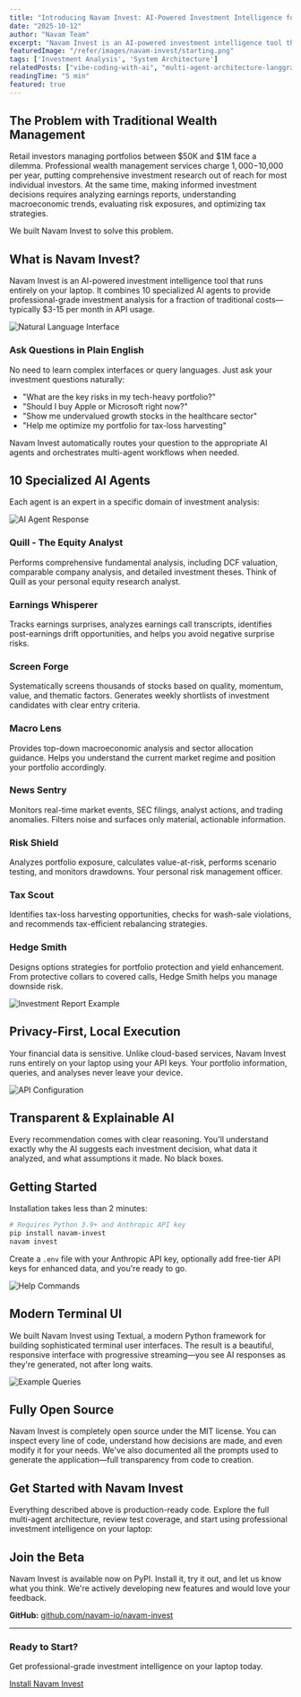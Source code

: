 ```yaml
---
title: "Introducing Navam Invest: AI-Powered Investment Intelligence for Everyone"
date: "2025-10-12"
author: "Navam Team"
excerpt: "Navam Invest is an AI-powered investment intelligence tool that runs entirely on your laptop, combining 10 specialized AI agents to provide professional-grade investment analysis."
featuredImage: "/refer/images/navam-invest/starting.png"
tags: ['Investment Analysis', 'System Architecture']
relatedPosts: ["vibe-coding-with-ai", "multi-agent-architecture-langgraph", "smart-api-caching-performance"]
readingTime: "5 min"
featured: true
---
```



## The Problem with Traditional Wealth Management

Retail investors managing portfolios between $50K and $1M face a dilemma. Professional wealth management services charge $1,000-$10,000 per year, putting comprehensive investment research out of reach for most individual investors. At the same time, making informed investment decisions requires analyzing earnings reports, understanding macroeconomic trends, evaluating risk exposures, and optimizing tax strategies.

We built Navam Invest to solve this problem.

## What is Navam Invest?

Navam Invest is an AI-powered investment intelligence tool that runs entirely on your laptop. It combines 10 specialized AI agents to provide professional-grade investment analysis for a fraction of traditional costs—typically $3-15 per month in API usage.

![Natural Language Interface](/refer/images/navam-invest/natural-prompt.png)

### Ask Questions in Plain English

No need to learn complex interfaces or query languages. Just ask your investment questions naturally:

- "What are the key risks in my tech-heavy portfolio?"
- "Should I buy Apple or Microsoft right now?"
- "Show me undervalued growth stocks in the healthcare sector"
- "Help me optimize my portfolio for tax-loss harvesting"

Navam Invest automatically routes your question to the appropriate AI agents and orchestrates multi-agent workflows when needed.

## 10 Specialized AI Agents

Each agent is an expert in a specific domain of investment analysis:

![AI Agent Response](/refer/images/navam-invest/response.png)

### Quill - The Equity Analyst
Performs comprehensive fundamental analysis, including DCF valuation, comparable company analysis, and detailed investment theses. Think of Quill as your personal equity research analyst.

### Earnings Whisperer
Tracks earnings surprises, analyzes earnings call transcripts, identifies post-earnings drift opportunities, and helps you avoid negative surprise risks.

### Screen Forge
Systematically screens thousands of stocks based on quality, momentum, value, and thematic factors. Generates weekly shortlists of investment candidates with clear entry criteria.

### Macro Lens
Provides top-down macroeconomic analysis and sector allocation guidance. Helps you understand the current market regime and position your portfolio accordingly.

### News Sentry
Monitors real-time market events, SEC filings, analyst actions, and trading anomalies. Filters noise and surfaces only material, actionable information.

### Risk Shield
Analyzes portfolio exposure, calculates value-at-risk, performs scenario testing, and monitors drawdowns. Your personal risk management officer.

### Tax Scout
Identifies tax-loss harvesting opportunities, checks for wash-sale violations, and recommends tax-efficient rebalancing strategies.

### Hedge Smith
Designs options strategies for portfolio protection and yield enhancement. From protective collars to covered calls, Hedge Smith helps you manage downside risk.

![Investment Report Example](/refer/images/navam-invest/report.png)

## Privacy-First, Local Execution

Your financial data is sensitive. Unlike cloud-based services, Navam Invest runs entirely on your laptop using your API keys. Your portfolio information, queries, and analyses never leave your device.

![API Configuration](/refer/images/navam-invest/api.png)

## Transparent & Explainable AI

Every recommendation comes with clear reasoning. You'll understand exactly why the AI suggests each investment decision, what data it analyzed, and what assumptions it made. No black boxes.

## Getting Started

Installation takes less than 2 minutes:

```bash
# Requires Python 3.9+ and Anthropic API key
pip install navam-invest
navam invest
```

Create a `.env` file with your Anthropic API key, optionally add free-tier API keys for enhanced data, and you're ready to go.

![Help Commands](/refer/images/navam-invest/help.png)

## Modern Terminal UI

We built Navam Invest using Textual, a modern Python framework for building sophisticated terminal user interfaces. The result is a beautiful, responsive interface with progressive streaming—you see AI responses as they're generated, not after long waits.

![Example Queries](/refer/images/navam-invest/examples.png)

## Fully Open Source

Navam Invest is completely open source under the MIT license. You can inspect every line of code, understand how decisions are made, and even modify it for your needs. We've also documented all the prompts used to generate the application—full transparency from code to creation.

## Get Started with Navam Invest

Everything described above is production-ready code. Explore the full multi-agent architecture, review test coverage, and start using professional investment intelligence on your laptop:

<BreakoutSection client:load>
  <ProductCard client:load product="invest" imagePosition="left" />
</BreakoutSection>

## Join the Beta

Navam Invest is available now on PyPI. Install it, try it out, and let us know what you think. We're actively developing new features and would love your feedback.

**GitHub:** [github.com/navam-io/navam-invest](https://github.com/navam-io/navam-invest)

---

### Ready to Start?

Get professional-grade investment intelligence on your laptop today.

[Install Navam Invest](/#get-started)
